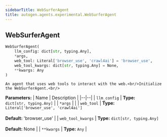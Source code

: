 ```yaml
---
sidebarTitle: WebSurferAgent
title: autogen.agents.experimental.WebSurferAgent
---
```

<h2 id="autogen.agents.experimental.WebSurferAgent" class="doc doc-heading">
    <code class="doc-symbol doc-symbol-heading doc-symbol-class"></code>
    <span class="doc doc-object-name doc-class-name">WebSurferAgent</span>
</h2>

```python
WebSurferAgent(
    llm_config: dict[str, typing.Any],
    *args,
    web_tool: Literal['browser_use', 'crawl4ai'] = 'browser_use',
    web_tool_kwargs: dict[str, typing.Any] = None,
    **kwargs: Any
)
```

    An agent that uses web tools to interact with the web.<br/>Initialize the WebSurferAgent.<br/>

<b>Parameters:</b>
| Name | Description |
|--|--|
| `llm_config` | **Type:** `dict[str, typing.Any]` |
| `*args` |  |
| `web_tool` | **Type:** `Literal['browser_use', 'crawl4ai']`<br/><br/>**Default:** 'browser_use' |
| `web_tool_kwargs` | **Type:** `dict[str, typing.Any]`<br/><br/>**Default:** None |
| `**kwargs` | **Type:** `Any` |